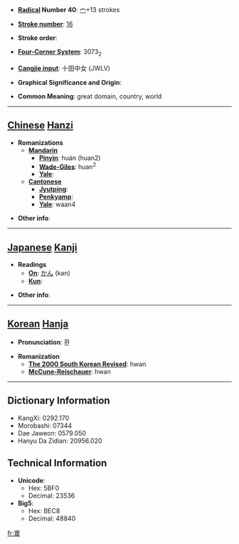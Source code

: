 * '''[[Wiktionary:Chinese radical index| Radical]] Number 40''': [[Wiktionary:Chinese radical index 宀|宀]]+13 strokes

* '''[[Wiktionary:Chinese total strokes index|Stroke number]]''': [[Wiktionary:Chinese total strokes index 16|16]]

* '''Stroke order''': 

* '''[[Wiktionary:Chinese four corner index|Four-Corner System]]''': 3073<sub>2</sub>

* '''[[Wiktionary:Chinese Cangjie index|Cangjie input]]''': 十田中女 (JWLV)

* '''Graphical Significance and Origin''': 

* '''Common Meaning''': great domain, country, world

----

== [[Chinese]] [[Hanzi]] ==

* '''Romanizations'''
** '''[[Mandarin]]'''
*** '''[[Pinyin]]''': huán (huan2)
*** '''[[Wade-Giles]]''': huan<sup>2</sup>
*** '''[[Yale]]''': 
** '''[[Cantonese]]'''
*** '''[[Jyutping]]''':
*** '''[[Penkyamp]]''': 
*** '''[[Yale]]''': waan4

* '''Other info''': 

----

== [[Japanese]] [[Kanji]] ==

* '''Readings'''
** '''[[On]]''': [[かん]] (kan)
** '''[[Kun]]''': 

* '''Other info''':  

----

== [[Korean]] [[Hanja]] ==

* '''Pronunciation''': 환

* '''Romanization'''
** '''[[The 2000 South Korean Revised Romanization|The 2000 South Korean Revised]]''': hwan
** '''[[McCune-Reischauer]]''': hwan

----

== Dictionary Information ==

* KangXi: 0292.170
* Morobashi: 07344
* Dae Jaweon: 0579.050
* Hanyu Da Zidian: 20956.020

== Technical Information ==

* '''Unicode''':
** Hex: 5BF0
** Decimal: 23536
* '''Big5''':
** Hex: BEC8
** Decimal: 48840

[[fr:寰]]
